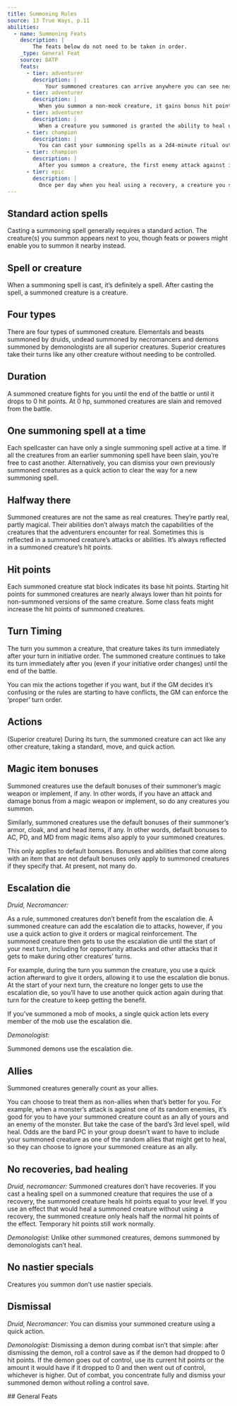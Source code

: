 ```yaml
---
title: Summoning Rules
source: 13 True Ways, p.11
abilities:
  - name: Summoning Feats
    description: |
        The feats below do not need to be taken in order.
    _type: General Feat
    source: DATP
    feats:
      - tier: adventurer
        description: |
            Your summoned creatures can arrive anywhere you can see nearby, instead of needing to appear beside you.
      - tier: adventurer
        description: |
          When you summon a non-mook creature, it gains bonus hit points equal to 1d10 plus your highest ability modifier (5th level: 2d10 + 2x mod; 8th level: 3d10 + 3x mod).
      - tier: adventurer
        description: |
          When a creature you summoned is granted the ability to heal using a recovery, it can use one of your recoveries and your recovery roll.
      - tier: champion
        description: |
          You can cast your summoning spells as a 2d4-minute ritual outside of battle. This summons the creature until your next full heal-up (unless it is brought down to zero hit points).
      - tier: champion
        description: |
          After you summon a creature, the first enemy attack against it has disadvantage.
      - tier: epic
        description: |
          Once per day when you heal using a recovery, a creature you summoned can heal the same amount, ignoring the usual restrictions on limited healing for summoned creatures.
---
```


## Standard action spells

Casting a summoning spell generally requires a standard action.
The creature(s) you summon appears next to you, though feats or powers might enable you to summon it nearby instead.

## Spell or creature

When a summoning spell is cast, it’s definitely a spell.
After casting the spell, a summoned creature is a creature.

## Four types

There are four types of summoned creature.
Elementals and beasts summoned by druids, undead summoned by necromancers and demons summoned by demonologists are all superior creatures.
Superior creatures take their turns like any other creature without needing to be controlled.

## Duration

A summoned creature fights for you until the end of the battle or until it drops to 0 hit points.
At 0 hp, summoned creatures are slain and removed from the battle.

## One summoning spell at a time

Each spellcaster can have only a single summoning spell active at a time.
If all the creatures from an earlier summoning spell have been slain, you’re free to cast another.
Alternatively, you can dismiss your own previously summoned creatures as a quick action to clear the way for a new summoning spell.

## Halfway there

Summoned creatures are not the same as real creatures.
They’re partly real, partly magical.
Their abilities don’t always match the capabilities of the creatures that the adventurers encounter for real.
Sometimes this is reflected in a summoned creature’s attacks or abilities.
It’s always reflected in a summoned creature’s hit points.

## Hit points

Each summoned creature stat block indicates its base hit points.
Starting hit points for summoned creatures are nearly always lower than hit points for non-summoned versions of the same creature.
Some class feats might increase the hit points of summoned creatures.

## Turn Timing

The turn you summon a creature, that creature takes its turn immediately after your turn in initiative order.
The summoned creature continues to take its turn immediately after you (even if your initiative order changes) until the end of the battle.

You can mix the actions together if you want, but if the GM decides it’s confusing or the rules are starting to have conflicts, the GM can enforce the ‘proper’ turn order.

## Actions

(Superior creature) During its turn, the summoned creature can act like any other creature, taking a standard, move, and quick action.

## Magic item bonuses

Summoned creatures use the default bonuses of their summoner’s magic weapon or implement, if any.
In other words, if you have an attack and damage bonus from a magic weapon or implement, so do any creatures you summon.

Similarly, summoned creatures use the default bonuses of their summoner’s armor, cloak, and and head items, if any.
In other words, default bonuses to AC, PD, and MD from magic items also apply to your summoned creatures.

This only applies to default bonuses.
Bonuses and abilities that come along with an item that are not default bonuses only apply to summoned creatures if they specify that.
At present, not many do.

## Escalation die

_Druid, Necromancer:_

As a rule, summoned creatures don’t benefit from the escalation die.
A summoned creature can add the escalation die to attacks, however, if you use a quick action to give it orders or magical reinforcement.
The summoned creature then gets to use the escalation die until the start of your next turn, including for opportunity attacks and other attacks that it gets to make during other creatures’ turns.

For example, during the turn you summon the creature, you use a quick action afterward to give it orders, allowing it to use the escalation die bonus.
At the start of your next turn, the creature no longer gets to use the escalation die, so you’ll have to use another quick action again during that turn for the creature to keep getting the benefit.

If you’ve summoned a mob of mooks, a single quick action lets every member of the mob use the escalation die.

_Demonologist:_

Summoned demons use the escalation die.

## Allies

Summoned creatures generally count as your allies.

You can choose to treat them as non-allies when that’s better for you.
For example, when a monster’s attack is against one of its random enemies, it’s good for you to have your summoned creature count as an ally of yours and an enemy of the monster.
But take the case of the bard’s 3rd level spell, wild heal.
Odds are the bard PC in your group doesn’t want to have to include your summoned creature as one of the random allies that might get to heal, so they can choose to ignore your summoned creature as an ally.

## No recoveries, bad healing

_Druid, necromancer:_ Summoned creatures don’t have recoveries.
If you cast a healing spell on a summoned creature that requires the use of a recovery, the summoned creature heals hit points equal to your level.
If you use an effect that would heal a summoned creature without using a recovery, the summoned creature only heals half the normal hit points of the effect.
Temporary hit points still work normally.

_Demonologist:_ Unlike other summoned creatures, demons summoned by demonologists can’t heal.

## No nastier specials

Creatures you summon don’t use nastier specials.

## Dismissal

_Druid, Necromancer:_ You can dismiss your summoned creature using a quick action.

_Demonologist:_ Dismissing a demon during combat isn’t that simple: after dismissing the demon, roll a control save as if the demon had dropped to 0 hit points.
If the demon goes out of control, use its current hit points or the amount it would have if it dropped to 0 and then went out of control, whichever is higher.
Out of combat, you concentrate fully and dismiss your summoned demon without rolling a control save.

<If source="DATP">
## General Feats
<Vault.AbilityList abilities={props.getAbilitiesByType("General Feat")} />
</If>